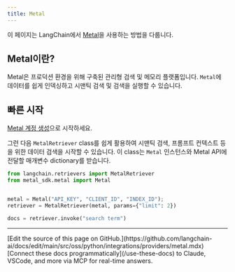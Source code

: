 ```yaml
---
title: Metal
---
```


이 페이지는 LangChain에서 [Metal](https://getmetal.io)을 사용하는 방법을 다룹니다.

## Metal이란?

Metal은 프로덕션 환경을 위해 구축된 관리형 검색 및 메모리 플랫폼입니다. `Metal`에 데이터를 쉽게 인덱싱하고 시맨틱 검색 및 검색을 실행할 수 있습니다.

## 빠른 시작

[Metal 계정 생성](https://app.getmetal.io/signup)으로 시작하세요.

그런 다음 `MetalRetriever` class를 쉽게 활용하여 시맨틱 검색, 프롬프트 컨텍스트 등을 위한 데이터 검색을 시작할 수 있습니다. 이 class는 `Metal` 인스턴스와 Metal API에 전달할 매개변수 dictionary를 받습니다.

```python
from langchain.retrievers import MetalRetriever
from metal_sdk.metal import Metal


metal = Metal("API_KEY", "CLIENT_ID", "INDEX_ID");
retriever = MetalRetriever(metal, params={"limit": 2})

docs = retriever.invoke("search term")
```

---

<Callout icon="pen-to-square" iconType="regular">
    [Edit the source of this page on GitHub.](https://github.com/langchain-ai/docs/edit/main/src/oss/python/integrations/providers/metal.mdx)
</Callout>
<Tip icon="terminal" iconType="regular">
    [Connect these docs programmatically](/use-these-docs) to Claude, VSCode, and more via MCP for    real-time answers.
</Tip>
